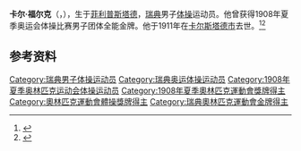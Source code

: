 {{NoteTA|G1=Sports}}
'''卡尔·福尔克'''（{{lang-sv|Carl Folcker}}，{{bd|1889年|3月28日|1911年|7月2日}}），生于[[菲利普斯塔德|菲利普斯塔德]]，[[瑞典|瑞典]]男子[[体操|体操]]运动员。他曾获得1908年夏季奥运会体操比赛男子团体全能金牌。他于1911年在[[卡尔斯塔德市|卡尔斯塔德市]]去世。<ref>{{Cite web|title=Carl FOLCKER|url=https://www.olympic.org/carl-folcker|accessdate=2021-03-21|work=International Olympic Committee|archive-date=2017-11-20|archive-url=https://web.archive.org/web/20171120151039/https://www.olympic.org/Carl-Folcker|dead-url=no}}</ref><ref name="SportsRef">{{cite Sports-Reference |url=https://www.sports-reference.com/olympics/athletes/fo/carl-folcker-1.html |archive-url=https://web.archive.org/web/20200417204444/https://www.sports-reference.com/olympics/athletes/fo/carl-folcker-1.html |archive-date=2020-04-17 |name=Carl Folcker |accessdate=2019-07-15 |title=存档副本 |dead-url=yes }}</ref>

== 参考资料 ==
{{reflist}}
{{奥林匹克运动会体操比赛男子团体全能冠军|1908}}
{{Authority control}}
{{DEFAULTSORT:Folcker, Carl}}
[[Category:瑞典男子体操运动员|Category:瑞典男子体操运动员]]
[[Category:瑞典奥运体操运动员|Category:瑞典奥运体操运动员]]
[[Category:1908年夏季奥林匹克运动会体操运动员|Category:1908年夏季奥林匹克运动会体操运动员]]
[[Category:1908年夏季奧林匹克運動會獎牌得主|Category:1908年夏季奧林匹克運動會獎牌得主]]
[[Category:奧林匹克運動會體操獎牌得主|Category:奧林匹克運動會體操獎牌得主]]
[[Category:瑞典奧林匹克運動會金牌得主|Category:瑞典奧林匹克運動會金牌得主]]